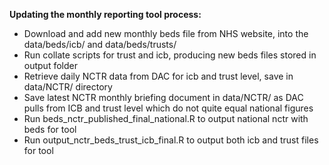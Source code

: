 **Updating the monthly reporting tool process:**

-   Download and add new monthly beds file from NHS website, into the data/beds/icb/ and data/beds/trusts/
-   Run collate scripts for trust and icb, producing new beds files stored in output folder
-   Retrieve daily NCTR data from DAC for icb and trust level, save in data/NCTR/ directory
-   Save latest NCTR monthly briefing document in data/NCTR/ as DAC pulls from ICB and trust level which do not quite equal national figures
-   Run beds_nctr_published_final_national.R to output national nctr with beds for tool
-   Run output_nctr_beds_trust_icb_final.R to output both icb and trust files for tool
